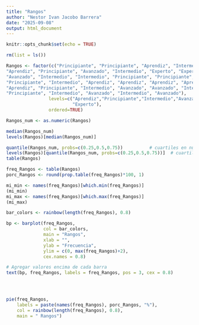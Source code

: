---
title: "Rangos"
author: "Nestor Ivan Jacobo Barrera"
date: "2025-09-08"
output: html_document
---

```{r setup, include=FALSE}
knitr::opts_chunk$set(echo = TRUE)
```

```{r, echo=FALSE}
rm(list = ls())

```

```{r}
Rangos <- factor(c("Principiante", "Principiante", "Aprendiz", "Intermedio", "Experto", "Intermedio", "Experto",
"Aprendiz", "Principiante", "Avanzado", "Intermedio", "Experto", "Experto", "Experto",
"Avanzado", "Intermedio", "Intermedio", "Principiante", "Principiante", "Principiante", "Principiante",
"Principiante", "Intermedio", "Aprendiz", "Aprendiz", "Aprendiz", "Aprendiz", "Intermedio", 
"Aprendiz", "Principiante", "Intermedio", "Avanzado", "Avanzado", "Intermedio", "Avanzado",
"Principiante", "Intermedio", "Avanzado", "Intermedio", "Avanzado"),
                levels=c("Aprendiz","Principiante","Intermedio","Avanzado",
                         "Experto"),
                ordered=TRUE)
```

```{r}
Rangos_num <- as.numeric(Rangos)
```

```{r}
median(Rangos_num)                      
levels(Rangos)[median(Rangos_num)]
```

```{r}
quantile(Rangos_num, probs=c(0.25,0.5,0.75))          # cuartiles en números
levels(Rangos)[quantile(Rangos_num, probs=c(0.25,0.5,0.75))]  # cuartiles como categorías
table(Rangos)

freq_Rangos <- table(Rangos)
porc_Rangos <- round(prop.table(freq_Rangos)*100, 1)
```


```{r}
mi_min <- names(freq_Rangos)[which.min(freq_Rangos)] 
(mi_min)
mi_max <- names(freq_Rangos)[which.max(freq_Rangos)] 
(mi_max)

```

```{r}
bar_colors <- rainbow(length(freq_Rangos), 0.8)

bp <- barplot(freq_Rangos,
              col = bar_colors,
              main = "Rangos",
              xlab = "",
              ylab = "Frecuencia",
              ylim = c(0, max(freq_Rangos)+2),
              cex.names = 0.8)

# Agregar valores encima de cada barra
text(bp, freq_Rangos, labels = freq_Rangos, pos = 3, cex = 0.8)


      
```

```{r}
pie(freq_Rangos,
    labels = paste(names(freq_Rangos), porc_Rangos, "%"),
    col = rainbow(length(freq_Rangos), 0.8),
    main = " Rangos")
```